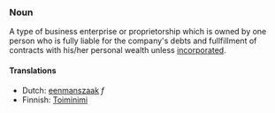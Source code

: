 ===Noun===

A type of business enterprise or proprietorship which is owned by one person who is fully liable for the company's debts and fullfillment of contracts with his/her personal wealth unless [[incorporated]].

====Translations====

* Dutch: [[eenmanszaak]] ''f''
* Finnish: [[Toiminimi]]